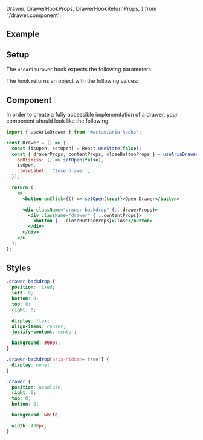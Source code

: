   Drawer,
  DrawerHookProps,
  DrawerHookReturnProps,
} from './drawer.component';

<Meta title="Aria Component/Drawer" />

## Example

<Canvas>
  <Drawer />
</Canvas>

## Setup

The `useAriaDrawer` hook expects the following parameters:

<ArgsTable of={DrawerHookProps} sort="requiredFirst" />

The hook returns an object with the following values:

<ArgsTable of={DrawerHookReturnProps} />

## Component

In order to create a fully accessible implementation of a drawer, your component should look like the following:

```jsx
import { useAriaDrawer } from '@actum/aria-hooks';

const Drawer = () => {
  const [isOpen, setOpen] = React.useState(false);
  const { drawerProps, contentProps, closeButtonProps } = useAriaDrawer({
    onDismiss: () => setOpen(false),
    isOpen,
    closeLabel: 'Close drawer',
  });

  return (
    <>
      <button onClick={() => setOpen(true)}>Open Drawer</button>

      <div className="drawer-backdrop" {...drawerProps}>
        <div className="drawer" {...contentProps}>
          <button {...closeButtonProps}>Close</button>
        </div>
      </div>
    </>
  );
};
```

## Styles

```css
.drawer-backdrop {
  position: fixed;
  left: 0;
  bottom: 0;
  top: 0;
  right: 0;

  display: flex;
  align-items: center;
  justify-content: center;

  background: #0007;
}

.drawer-backdrop[aria-hidden='true'] {
  display: none;
}

.drawer {
  position: absolute;
  right: 0;
  top: 0;
  bottom: 0;

  background: white;

  width: 400px;
}
```
